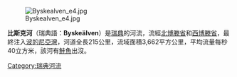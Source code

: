 [[Image:Byskealven_e4.jpg|right]]

'''比斯克河'''（瑞典語：'''Byskeälven'''）是[[瑞典|瑞典]]的河流，流經[[北博滕省|北博滕省]]和[[西博滕省|西博滕省]]，最終注入[[波的尼亞灣|波的尼亞灣]]，河道全長215公里，流域面積3,662平方公里，平均流量每秒40立方米，該河有[[鮭魚|鮭魚]]出沒。

{{Sweden-geo-stub}}
[[Category:瑞典河流|Category:瑞典河流]]